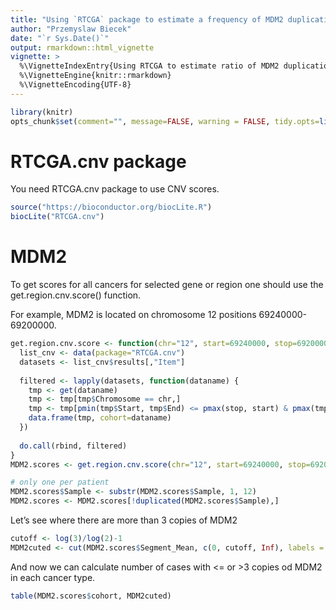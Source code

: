 ```yaml
---
title: "Using `RTCGA` package to estimate a frequency of MDM2 duplications based on CNV data"
author: "Przemyslaw Biecek"
date: "`r Sys.Date()`"
output: rmarkdown::html_vignette
vignette: >
  %\VignetteIndexEntry{Using RTCGA to estimate ratio of MDM2 duplications}
  %\VignetteEngine{knitr::rmarkdown}
  %\VignetteEncoding{UTF-8}
---
```


```r
library(knitr)
opts_chunk$set(comment="", message=FALSE, warning = FALSE, tidy.opts=list(keep.blank.line=TRUE, width.cutoff=150),options(width=150), cache=TRUE, eval = FALSE)
```

# RTCGA.cnv package

You need RTCGA.cnv package to use CNV scores.

```r
source("https://bioconductor.org/biocLite.R")
biocLite("RTCGA.cnv")
```


# MDM2

To get scores for all cancers for selected gene or region one should use
the get.region.cnv.score() function.

For example, MDM2 is located on chromosome 12 positions 69240000-69200000.

```r
get.region.cnv.score <- function(chr="12", start=69240000, stop=69200000) {
  list_cnv <- data(package="RTCGA.cnv")
  datasets <- list_cnv$results[,"Item"]
  
  filtered <- lapply(datasets, function(dataname) {
    tmp <- get(dataname)
    tmp <- tmp[tmp$Chromosome == chr,]
    tmp <- tmp[pmin(tmp$Start, tmp$End) <= pmax(stop, start) & pmax(tmp$Start, tmp$End) >= pmin(stop, start),]
    data.frame(tmp, cohort=dataname)
  })
  
  do.call(rbind, filtered)
}
MDM2.scores <- get.region.cnv.score(chr="12", start=69240000, stop=69200000)

# only one per patient
MDM2.scores$Sample <- substr(MDM2.scores$Sample, 1, 12)
MDM2.scores <- MDM2.scores[!duplicated(MDM2.scores$Sample),]
```

Let's see where there are more than 3 copies of MDM2

```r
cutoff <- log(3)/log(2)-1
MDM2cuted <- cut(MDM2.scores$Segment_Mean, c(0, cutoff, Inf), labels = c("<= 3", "> 3"))
```

And now we can calculate number of cases with <= or >3 copies od MDM2 in each cancer type.

```r
table(MDM2.scores$cohort, MDM2cuted)
```
